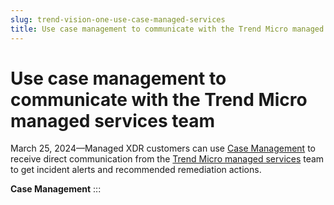 ```yaml
---
slug: trend-vision-one-use-case-managed-services
title: Use case management to communicate with the Trend Micro managed services team
---
```

# Use case management to communicate with the Trend Micro managed services team

March 25, 2024—Managed XDR customers can use [Case Management](case-management.mdx) to receive direct communication from the [Trend Micro managed services](managed-services.mdx) team to get incident alerts and recommended remediation actions.

**Case Management**
:::
